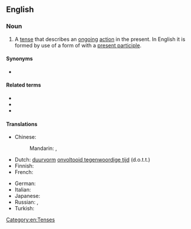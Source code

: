 ==English==

===Noun===
{{examples|examples=I '''am painting''' this wall.}}
{{en-noun|-}}

# {{lb|en|grammar}} A [[tense]] that describes an [[ongoing]] [[action]] in the present. In English it is formed by use of a form of {{m|en|be}} with a [[present participle]].

====Synonyms====
* {{l|en|present progressive}}

====Related terms====
* {{l|en|past continuous}}
* {{l|en|present perfect continuous}}
* {{l|en|present tense}}

====Translations====
{{trans-top|tense that describes an ongoing action in the present}}
* Chinese:
*: Mandarin: {{t|cmn|現在進行時|sc=Hani}}, {{t|cmn|现在进行时|tr=xiànzài jìnxíng shí|sc=Hani}}
* Dutch: [[duurvorm]] [[onvoltooid tegenwoordige tijd]] (d.o.t.t.) {{g|m}}
* Finnish: {{t+|fi|kestopreesens}}
* French: {{t+|fr|présent progressif|m}}
{{trans-mid}}
* German: {{t|de|[[Verlaufsform]] [[der]] [[Gegenwart]]}}
* Italian: {{t|it|presente progressivo|m}}
* Japanese: {{t|ja|進行形|tr=shinkōkei}}
* Russian: {{t|ru|настоя́щее продо́лженное вре́мя|n}}, {{t|ru|настоя́щее дли́тельное вре́мя|n}}
* Turkish: {{t+|tr|şimdiki zaman}}
{{trans-bottom}}

[[Category:en:Tenses]]
